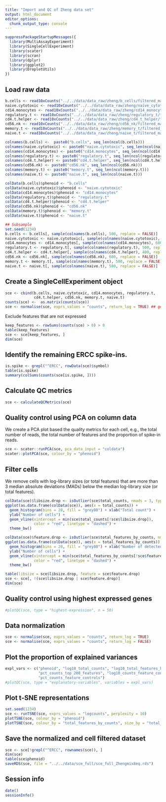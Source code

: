 ```yaml
---
title: "Import and QC of Zheng data set"
output: html_document
editor_options: 
  chunk_output_type: console
---
```


```r
suppressPackageStartupMessages({
  library(MultiAssayExperiment)
  library(SingleCellExperiment)
  library(scater)
  library(scran)
  library(dplyr)
  library(ggplot2)
  library(DropletUtils)
})
```

## Load raw data

```r
b.cells <- read10xCounts("../../data/data_raw/zheng/b_cells/filtered_matrices_mex/hg19") 
naive.cytotoxic <- read10xCounts("../../data/data_raw/zheng/naive_cytotoxic/filtered_matrices_mex/hg19")
cd14.monocytes <- read10xCounts("../../data/data_raw/zheng/cd14_monocytes/filtered_matrices_mex/hg19")
regulatory.t <- read10xCounts("../../data/data_raw/zheng/regulatory_t/filtered_matrices_mex/hg19")
cd4.t.helper <- read10xCounts("../../data/data_raw/zheng/cd4_t_helper/filtered_matrices_mex/hg19")
cd56.nk <- read10xCounts("../../data/data_raw/zheng/cd56_nk/filtered_matrices_mex/hg19")
memory.t <- read10xCounts("../../data/data_raw/zheng/memory_t/filtered_matrices_mex/hg19")
naive.t <- read10xCounts("../../data/data_raw/zheng/naive_t/filtered_matrices_mex/hg19")

colnames(b.cells) <-  paste0("b.cells", seq_len(ncol(b.cells)))
colnames(naive.cytotoxic) <- paste0("naive.cytotoxic", seq_len(ncol(naive.cytotoxic)))
colnames(cd14.monocytes) <- paste0("cd14.monocytes", seq_len(ncol(cd14.monocytes)))
colnames(regulatory.t) <- paste0("regulatory.t", seq_len(ncol(regulatory.t)))
colnames(cd4.t.helper) <- paste0("cd4.t.helper", seq_len(ncol(cd4.t.helper)))
colnames(cd56.nk) <- paste0("cd56.nk", seq_len(ncol(cd56.nk)))
colnames(memory.t) <- paste0("memory.t", seq_len(ncol(memory.t)))
colnames(naive.t) <- paste0("naive.t", seq_len(ncol(naive.t)))

colData(b.cells)$phenoid <- "b.cells"
colData(naive.cytotoxic)$phenoid <- "naive.cytotoxic"
colData(cd14.monocytes)$phenoid <- "cd14.monocytes"
colData(regulatory.t)$phenoid <- "regulatory.t"
colData(cd4.t.helper)$phenoid <- "cd4.t.helper"
colData(cd56.nk)$phenoid <- "cd56.nk"
colData(memory.t)$phenoid <- "memory.t"
colData(naive.t)$phenoid <- "naive.t"

## Subsample
set.seed(1234)
b.cells <- b.cells[, sample(colnames(b.cells), 500, replace = FALSE)]
naive.cytotoxic <- naive.cytotoxic[, sample(colnames(naive.cytotoxic), 400, replace = FALSE)]
cd14.monocytes <- cd14.monocytes[, sample(colnames(cd14.monocytes), 600, replace = FALSE)]
regulatory.t <- regulatory.t[, sample(colnames(regulatory.t), 500, replace = FALSE)]
cd4.t.helper <- cd4.t.helper[, sample(colnames(cd4.t.helper), 400, replace = FALSE)]
cd56.nk <- cd56.nk[, sample(colnames(cd56.nk), 600, replace = FALSE)]
memory.t <- memory.t[, sample(colnames(memory.t), 500, replace = FALSE)]
naive.t <- naive.t[, sample(colnames(naive.t), 500, replace = FALSE)]
```

## Create a SingleCellExperiment object

```r
sce <- cbind(b.cells, naive.cytotoxic, cd14.monocytes, regulatory.t, 
             cd4.t.helper, cd56.nk, memory.t, naive.t)
counts(sce) <-  as.matrix(counts(sce))
sce <- normalise(sce, exprs_values = "counts", return_log = TRUE) ## generates logcounts(sce)
```

Exclude features that are not expressed

```r
keep_features <- rowSums(counts(sce) > 0) > 0
table(keep_features)
sce <- sce[keep_features, ]
dim(sce)
```

## Identify the remaining ERCC spike-ins.

```r
is.spike <- grepl("^ERCC", rowData(sce)$symbol)
table(is.spike)
summary(colSums(counts(sce[is.spike, ])))
```

## Calculate QC metrics

```r
sce <- calculateQCMetrics(sce)
```

## Quality control using PCA on column data

We create a PCA plot based the quality metrics for each cell, e.g., the total
number of reads, the total number of features and the proportion of spike-in
reads.

```r
sce <- scater::runPCA(sce, pca_data_input = "coldata")
scater::plotPCA(sce, colour_by = "phenoid")
```

## Filter cells

We remove cells with log-library sizes (or total features) that are more than 3
median absolute deviations (MADs) below the median log-library size (or total
features).

```r
colData(sce)$libsize.drop <- isOutlier(sce$total_counts, nmads = 3, type = "lower", log = TRUE)
ggplot(as.data.frame(colData(sce)), aes(x = total_counts)) + 
  geom_histogram(bins = 20, fill = "grey80") + xlab("Total count") + 
  ylab("Number of cells") + 
  geom_vline(xintercept = min(sce$total_counts[!sce$libsize.drop]), 
             color = "red", linetype = "dashed") + 
  theme_bw()

colData(sce)$feature.drop <- isOutlier(sce$total_features_by_counts, nmads = 3, type = "lower", log = TRUE)
ggplot(as.data.frame(colData(sce)), aes(x = total_features_by_counts)) + 
  geom_histogram(bins = 20, fill = "grey80") + xlab("Number of detected features") + 
  ylab("Number of cells") + 
  geom_vline(xintercept = min(sce$total_features_by_counts[!sce$feature.drop]), 
             color = "red", linetype = "dashed") + 
  theme_bw()
```

```r
table(libsize = sce$libsize.drop, feature = sce$feature.drop)
sce <- sce[, !(sce$libsize.drop | sce$feature.drop)]
dim(sce)
```

## Quality control using highest expressed genes

```r
#plotQC(sce, type = "highest-expression", n = 50)
```

## Data normalization

<!--
```r
sce <- computeSumFactors(sce, sizes = pmin(ncol(sce), seq(20, 120, 20)), min.mean = 2)
summary(sizeFactors(sce))
```
-->

```r
sce <- normalise(sce, exprs_values = "counts", return_log = TRUE)
sce <- normalise(sce, exprs_values = "counts", return_log = FALSE)
```

## Plot the proportion of explained variances

```r
expl_vars <- c("phenoid", "log10_total_counts", "log10_total_features_by_counts", "pct_dropout",
               "pct_counts_top_200_features", "log10_counts_feature_controls",
               "pct_counts_feature_controls")
#plotQC(sce, type = "explanatory-variables", variables = expl_vars)
```

## Plot t-SNE representations

```r
set.seed(1234)
sce <- runTSNE(sce, exprs_values = "logcounts", perplexity = 10)
plotTSNE(sce, colour_by = "phenoid")
plotTSNE(sce, colour_by = "total_features_by_counts", size_by = "total_counts")
```

## Save the normalized and cell filtered dataset

```r
sce <- sce[!grepl("^ERCC", rownames(sce)), ]
dim(sce)
table(sce$phenoid)
saveRDS(sce, file = "../../data/sce_full/sce_full_Zhengmix8eq.rds")
```

## Session info

```r
date()
sessionInfo()
```

